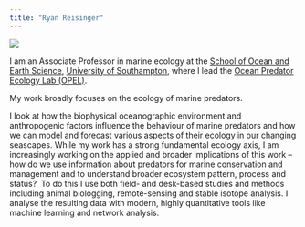 ```yaml
---
title: "Ryan Reisinger"
---
```


![](resources/dsc_7784.jpg){fig-align="left"}

I am an Associate Professor in marine ecology at the [School of Ocean and Earth Science](https://www.southampton.ac.uk/about/faculties-schools-departments/school-of-ocean-and-earth-science), [University of Southampton](https://www.southampton.ac.uk/), where I lead the [Ocean Predator Ecology Lab (OPEL)](https://opelresearch.github.io/).

My work broadly focuses on the ecology of marine predators.

I look at how the biophysical oceanographic environment and anthropogenic factors influence the behaviour of marine predators and how we can model and forecast various aspects of their ecology in our changing seascapes. While my work has a strong fundamental ecology axis, I am increasingly working on the applied and broader implications of this work – how do we use information about predators for marine conservation and management and to understand broader ecosystem pattern, process and status?  To do this I use both field- and desk-based studies and methods including animal biologging, remote-sensing and stable isotope analysis. I analyse the resulting data with modern, highly quantitative tools like machine learning and network analysis.
